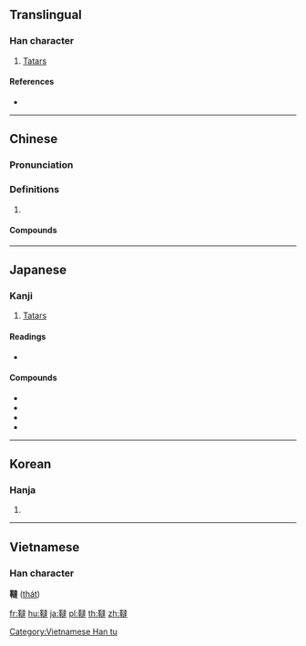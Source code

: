 {{character info/new}}
{{also|鞑}}
==Translingual==

===Han character===
{{Han char|rn=177|rad=革|as=13|sn=22|four=44534|canj=TJYGQ}}
# [[Tatars]]

====References====
* {{Han ref|kx=1392.130|dkj=43053|dj=1906.470|hdz=74349.190|uh=97C3|ud=38851|bh=C5B6|bd=50614}}

----

==Chinese==
{{zh-forms|s=鞑}}

===Pronunciation===
{{zh-pron
|m=dá
|c=taat3
|cat=
}}

===Definitions===
{{zh-hanzi}}

# {{rfdef|zh}}

====Compounds====
{{zh-der|鞭韃|韃子|韃虜|韃靼|韃靼海峽}}

----

==Japanese==

===Kanji===
{{ja-kanji|grade=|rs=革13}}

# [[Tatars]]

====Readings====
* {{ja-readings|kanon=[[たつ]] (tatsu)|kanyoon=[[だつ]] (datsu)|goon=[[たち]] (tachi)|kun=[[むち]] (muchi), [[むちうつ]] (muchiutsu)}}

====Compounds====
{{der-top|Compounds with 韃}}
* {{ja-r|韃靼|だったん}}
* {{ja-r|韃靼海峡|だったん かいきょう}}
* {{ja-r|韃靼蕎麦|だったん そば}}
* {{ja-r|韃靼漂流記|だったん ひょうりゅうき}}
{{der-bottom}}

----

==Korean==

===Hanja===
{{ko-hanja|hangeul=달|eumhun=|rv=dal|mr=tal|y=tal}}

# {{defn|lang=ko|sort=革13}}

----

==Vietnamese==

===Han character===
'''韃''' ([[thát]])

[[Category:Vietnamese Han tu]]

[[fr:韃]]
[[hu:韃]]
[[ja:韃]]
[[pl:韃]]
[[th:韃]]
[[zh:韃]]